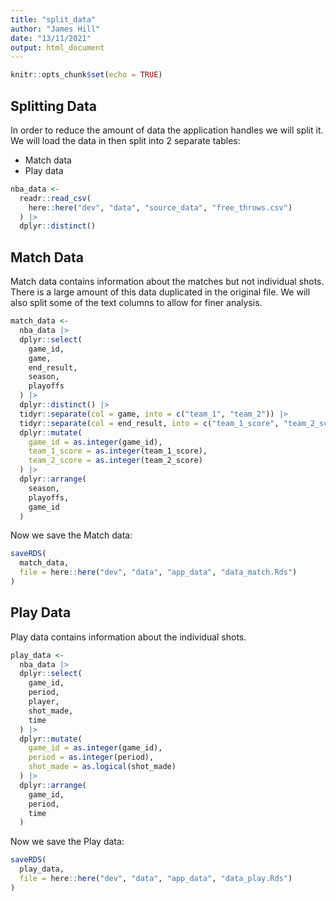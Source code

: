 ```yaml
---
title: "split_data"
author: "James Hill"
date: "13/11/2021"
output: html_document
---
```


```r
knitr::opts_chunk$set(echo = TRUE)
```

## Splitting Data

In order to reduce the amount of data the application handles we will split it.
We will load the data in then split into 2 separate tables:

- Match data
- Play data

```r

nba_data <-
  readr::read_csv(
    here::here("dev", "data", "source_data", "free_throws.csv")
  ) |>
  dplyr::distinct()

```

## Match Data

Match data contains information about the matches but not individual shots.
There is a large amount of this data duplicated in the original file.
We will also split some of the text columns to allow for finer analysis.

```r

match_data <-
  nba_data |>
  dplyr::select(
    game_id,
    game,
    end_result,
    season,
    playoffs
  ) |>
  dplyr::distinct() |>
  tidyr::separate(col = game, into = c("team_1", "team_2")) |>
  tidyr::separate(col = end_result, into = c("team_1_score", "team_2_score")) |>
  dplyr::mutate(
    game_id = as.integer(game_id),
    team_1_score = as.integer(team_1_score),
    team_2_score = as.integer(team_2_score)
  ) |>
  dplyr::arrange(
    season,
    playoffs,
    game_id
  )

```

Now we save the Match data:

```r

saveRDS(
  match_data,
  file = here::here("dev", "data", "app_data", "data_match.Rds")
)

```

## Play Data

Play data contains information about the individual shots.

```r

play_data <-
  nba_data |>
  dplyr::select(
    game_id,
    period,
    player,
    shot_made,
    time
  ) |>
  dplyr::mutate(
    game_id = as.integer(game_id),
    period = as.integer(period),
    shot_made = as.logical(shot_made)
  ) |>
  dplyr::arrange(
    game_id,
    period,
    time
  )

```

Now we save the Play data:

```r

saveRDS(
  play_data,
  file = here::here("dev", "data", "app_data", "data_play.Rds")
)

```
